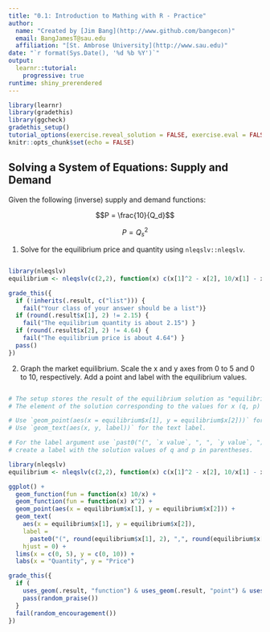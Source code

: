 ```yaml
---
title: "0.1: Introduction to Mathing with R - Practice"
author: 
  name: "Created by [Jim Bang](http://www.github.com/bangecon)"
  email: BangJamesT@sau.edu
  affiliation: "[St. Ambrose University](http://www.sau.edu)"
date: "`r format(Sys.Date(), '%d %b %Y')`"
output: 
  learnr::tutorial: 
    progressive: true
runtime: shiny_prerendered
---
```


```r
library(learnr)
library(gradethis)
library(ggcheck)
gradethis_setup()
tutorial_options(exercise.reveal_solution = FALSE, exercise.eval = FALSE, exercise.checker = gradethis_exercise_checker)
knitr::opts_chunk$set(echo = FALSE)
```

## Solving a System of Equations: Supply and Demand

Given the following (inverse) supply and demand functions: 

$$P = \frac{10}{Q_d}$$

$$P = Q_s^2$$

1. Solve for the equilibrium price and quantity using `nleqslv::nleqslv`. 

```r

```

```r
library(nleqslv)
equilibrium <- nleqslv(c(2,2), function(x) c(x[1]^2 - x[2], 10/x[1] - x[2]))
```

```r
grade_this({
  if (!inherits(.result, c("list"))) {
    fail("Your class of your answer should be a list")}
  if (round(.result$x[1], 2) != 2.15) { 
    fail("The equilibrium quantity is about 2.15") }
  if (round(.result$x[2], 2) != 4.64) { 
    fail("The equilibrium price is about 4.64") }
  pass()
})
```

2. Graph the market equilibrium. Scale the x and y axes from 0 to 5 and 0 to 10, respectively. Add a point and label with the equilibrium values.

```r

```

```r
# The setup stores the result of the equilibrium solution as "equilibrium". 
# The element of the solution corresponding to the values for x (q, p) is "equilibrium$x".
```

```r
# Use `geom_point(aes(x = equilibrium$x[1], y = equilibrium$x[2]))` for the point. 
# Use `geom_text(aes(x, y, label))` for the text label. 
```

```r
# For the label argument use `past0("(", `x value`, ", ", `y value`, ")") to 
# create a label with the solution values of q and p in parentheses.
```

```r
library(nleqslv)
equilibrium <- nleqslv(c(2,2), function(x) c(x[1]^2 - x[2], 10/x[1] - x[2]))
```

```r
ggplot() + 
  geom_function(fun = function(x) 10/x) + 
  geom_function(fun = function(x) x^2) + 
  geom_point(aes(x = equilibrium$x[1], y = equilibrium$x[2])) +
  geom_text(
    aes(x = equilibrium$x[1], y = equilibrium$x[2]),
    label = 
      paste0("(", round(equilibrium$x[1], 2), ",", round(equilibrium$x[2], 2), ")"), 
    hjust = 0) +
  lims(x = c(0, 5), y = c(0, 10)) + 
  labs(x = "Quantity", y = "Price")
```

```r
grade_this({
  if (
    uses_geom(.result, "function") & uses_geom(.result, "point") & uses_geom(.result, "text")) {
    pass(random_praise())
  }
  fail(random_encouragement())
})
```
